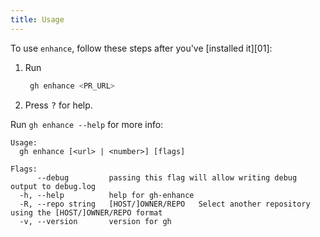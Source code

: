 ```yaml
---
title: Usage
---
```


To use `enhance`, follow these steps after you've [installed it][01]:

1. Run

   ```bash
    gh enhance <PR_URL>
   ```

2. Press <kbd>?</kbd> for help.

Run `gh enhance --help` for more info:

```
Usage:
  gh enhance [<url> | <number>] [flags]

Flags:
      --debug         passing this flag will allow writing debug output to debug.log
  -h, --help          help for gh-enhance
  -R, --repo string   [HOST/]OWNER/REPO   Select another repository using the [HOST/]OWNER/REPO format
  -v, --version       version for gh
```

